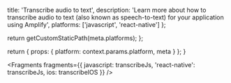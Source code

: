 
  title: 'Transcribe audio to text',
  description:
    'Learn more about how to transcribe audio to text (also known as speech-to-text) for your application using Amplify',
  platforms: ['javascript', 'react-native']
};

  return getCustomStaticPath(meta.platforms);
};

  return {
    props: {
      platform: context.params.platform,
      meta
    }
  };
}


<Fragments
  fragments={{
    javascript: transcribeJs,
    'react-native': transcribeJs,
    ios: transcribeIOS
  }}
/>
